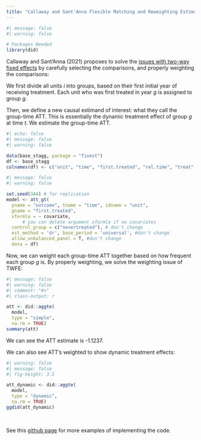 ```yaml
---
title: "Callaway and Sant'Anna Flexible Matching and Reweighting Estimator"
---
```


```r
#| message: false
#| warning: false

# Packages Needed
library(did)
```

Callaway and Sant'Anna (2021) proposes to solve the [issues with two-way fixed effects](staggered.qmd) by carefully selecting the comparisons, and properly weighting the comparisons:

We first divide all units $i$ into groups, based on their first initial year of receiving treatment. Each unit who was first treated in year $g$ is assigned to group $g$.

Then, we define a new causal estimand of interest: what they call the group-time ATT. This is essentially the dynamic treatment effect of group $g$ at time $t$. We estimate the group-time ATT.

```r
#| echo: false
#| message: false
#| warning: false

data(base_stagg, package = "fixest")
df <- base_stagg
colnames(df) <- c("unit", "time", "first.treated", "rel.time", "treat", "te", "covariate", "outcome")
```

```r
#| message: false
#| warning: false

set.seed(344) # for replication
model <- att_gt(
  yname = "outcome", tname = "time", idname = "unit",
  gname = "first.treated",
  xformla = ~ covariate,
      # you can delete argument xformla if no covariates
  control_group = c("nevertreated"), # don't change
  est_method = 'dr', base_period = 'universal', #don't change
  allow_unbalanced_panel = T, #don't change
  data = df)
```

Now, we can weight each group-time ATT together based on how frequent each group $g$ is. By properly weighting, we solve the weighting issue of TWFE:

```r
#| message: false
#| warning: false
#| comment: "#>"
#| class-output: r

att <- did::aggte(
  model,
  type = "simple",
  na.rm = TRUE)
summary(att)
```

::: small
We can see the ATT estimate is -1.1237.
:::

We can also see ATT's weighted to show dynamic treatment effects:

```r
#| warning: false
#| message: false
#| fig-height: 3.5

att_dynamic <- did::aggte(
  model,
  type = "dynamic",
  na.rm = TRUE)
ggdid(att_dynamic)
```

<br />

::: small
See this [github page](https://asjadnaqvi.github.io/DiD/docs/code_r/07_did_r/) for more examples of implementing the code.
:::
